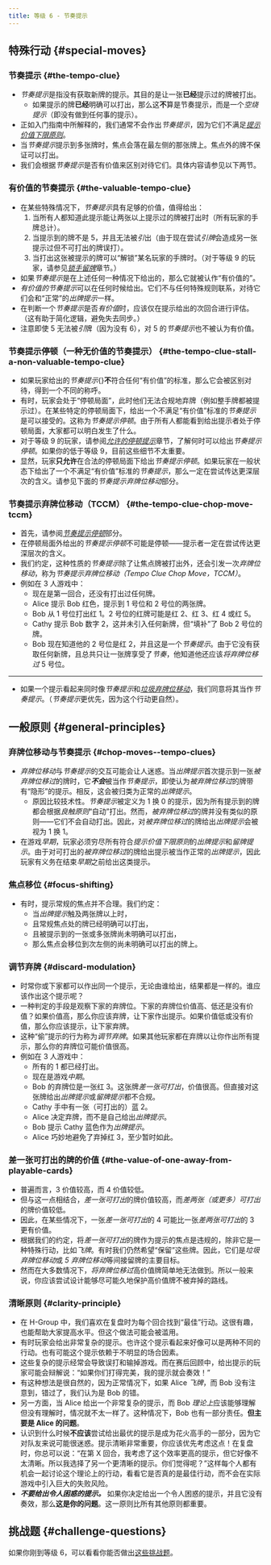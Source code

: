```yaml
---
title: 等级 6 - 节奏提示
---
```



## 特殊行动 \{#special-moves\}

### 节奏提示 \{#the-tempo-clue\}

- *节奏提示*是指没有获取新牌的提示。其目的是让一张**已经**提示过的牌被打出。
  - 如果提示的牌**已经**明确可以打出，那么这**不**算是节奏提示，而是一个*空烧提示*（即没有做到任何事的提示）。
- 正如入门指南中所解释的，我们通常不会作出*节奏提示*，因为它们不满足[_提示价值下限原则_](beginner/minimum-clue-value-principle)。
- 当*节奏提示*提示到多张牌时，焦点会落在最左侧的那张牌上。焦点外的牌不保证可以打出。
- 我们会根据*节奏提示*是否有价值来区别对待它们。具体内容请参见以下两节。

### 有价值的节奏提示 \{#the-valuable-tempo-clue\}

- 在某些特殊情况下，*节奏提示*具有足够的价值，值得给出：
  1. 当所有人都知道此提示能让两张以上提示过的牌被打出时（所有玩家的手牌总计）。
  1. 当提示到的牌不是 5，并且无法被*引*出（由于现在尝试*引牌*会造成另一张提示过但不可打出的牌误打）。
  1. 当打出这张被提示的牌可以“解锁”某名玩家的手牌时。（对于等级 9 的玩家，请参见[_锁手留牌_](level-9.mdx#the-locked-hand-save-lhs)章节。）
- 如果*节奏提示*是在上述任何一种情况下给出的，那么它就被认作“有价值的”。
- *有价值的节奏提示*可以在任何时候给出。它们不与任何特殊规则联系，对待它们会和“正常”的*出牌提示*一样。
- 在判断一个*节奏提示*是否*有价值*时，应该仅在提示给出的次回合进行评估。（这有助于简化逻辑，避免失去同步。）
- 注意即使 5 无法被*引*牌（因为没有 6），对 5 的*节奏提示*也不被认为有价值。

### 节奏提示停顿（一种无价值的节奏提示） \{#the-tempo-clue-stall-a-non-valuable-tempo-clue\}

- 如果玩家给出的*节奏提示*{}**不**符合任何“有价值”的标准，那么它会被区别对待，得到一个不同的称呼。
- 有时，玩家会处于“停顿局面”，此时他们无法合规地弃牌（例如整手牌都被提示过）。在某些特定的停顿局面下，给出一个不满足“有价值”标准的*节奏提示*是可以接受的。这称为*节奏提示停顿*。由于所有人都能看到给出提示者处于停顿局面，大家都可以明白发生了什么。
- 对于等级 9 的玩家，请参阅[_允许的停顿提示_](level-9.mdx#allowable-stall-clues-stall-table)章节，了解何时可以给出*节奏提示停顿*。如果你的低于等级 9，目前这些细节不太重要。
- 显然，玩家**只允许**在合法的停顿局面下给出*节奏提示停顿*。如果玩家在一般状态下给出了一个不满足“有价值”标准的*节奏提示*，那么一定在尝试传达更深层次的含义。请参见下面的*节奏提示弃牌位移动*部分。

### 节奏提示弃牌位移动（TCCM） \{#the-tempo-clue-chop-move-tccm\}

- 首先，请参阅[_节奏提示停顿_](#the-tempo-clue-stall-a-non-valuable-tempo-clue)部分。
- 在停顿局面外给出的*节奏提示停顿*不可能是停顿——提示者一定在尝试传达更深层次的含义。
- 我们约定，这种性质的*节奏提示*除了让焦点牌被打出外，还会引发一次*弃牌位移动*，称为*节奏提示弃牌位移动（Tempo Clue Chop Move，TCCM）*。
- 例如在 3 人游戏中：
  - 现在是第一回合，还没有打出过任何牌。
  - Alice 提示 Bob 红色，提示到 1 号位和 2 号位的两张牌。
  - Bob 从 1 号位打出红 1。2 号位的红牌可能是红 2、红 3、红 4 或红 5。
  - Cathy 提示 Bob 数字 2，这并未引入任何新牌，但“填补”了 Bob 2 号位的牌。
  - Bob 现在知道他的 2 号位是红 2，并且这是一个*节奏提示*。由于它没有获取任何新牌，且总共只让一张牌享受了*节奏*，他知道他还应该*将弃牌位移过* 5 号位。

<TempoClueChopMovePart1 />

<hr />

<TempoClueChopMovePart2 />

- 如果一个提示看起来同时像*节奏提示*和[_垃圾弃牌位移动_](level-4.mdx#the-trash-chop-move-tcm)，我们同意将其当作*节奏提示*。（*节奏提示*更优先，因为这个行动更自然）。

## 一般原则 \{#general-principles\}

### 弃牌位移动与节奏提示 \{#chop-moves--tempo-clues\}

- *弃牌位移动*与*节奏提示*的交互可能会让人迷惑。当*出牌提示*首次提示到一张*被弃牌位移过*的牌时，它<Em>**不会**</Em>被当作*节奏提示*，即使认为*被弃牌位移过*的牌带有“隐形”的提示。相反，这会被归类为正常的*出牌提示*。
  - 原因比较技术性。*节奏提示*被定义为 1 换 0 的提示，因为所有提示到的牌都会根据*良触原则*“自动”打出。然而，*被弃牌位移过*的牌并没有类似的原则——它们不会自动打出。因此，对*被弃牌位移过*的牌给出*出牌提示*会被视为 1 换 1。
- 在游戏*早期*，玩家必须穷尽所有符合*提示价值下限原则*的*出牌提示*和*留牌提示*。由于对可打出的*被弃牌位移过*的牌给出提示被当作正常的*出牌提示*，因此玩家有义务在结束*早期*之前给出这类提示。

### 焦点移位 \{#focus-shifting\}

- 有时，提示常规的焦点并不合理。我们约定：
  - 当*出牌提示*触及两张牌以上时，
  - 且常规焦点处的牌已经明确可以打出，
  - 且被提示到的一张或多张牌尚未明确可以打出，
  - 那么焦点会移位到次左侧的尚未明确可以打出的牌上。

### 调节弃牌 \{#discard-modulation\}

- 时常你或下家都可以作出同一个提示，无论由谁给出，结果都是一样的。谁应该作出这个提示呢？
- 一种判定的手段是观察下家的弃牌位。下家的弃牌位价值高、低还是没有价值？如果价值高，那么你应该弃牌，让下家作出提示。如果价值低或没有价值，那么你应该提示，让下家弃牌。
- 这种“偷”提示的行为称为*调节弃牌*。如果其他玩家都在弃牌以让你作出所有提示，那么你的弃牌位可能价值很高。
- 例如在 3 人游戏中：
  - 所有的 1 都已经打出。
  - 现在是游戏*中期*。
  - Bob 的弃牌位是一张红 3。这张牌*差一张可打出*，价值很高。但直接对这张牌给出*出牌提示*或*留牌提示*都不合规。
  - Cathy 手中有一张（可打出的）蓝 2。
  - Alice 决定弃牌，而不是自己给出*出牌提示*。
  - Bob 提示 Cathy 蓝色作为*出牌提示*。
  - Alice 巧妙地避免了弃掉红 3，至少暂时如此。

<DiscardModulation />

### 差一张可打出的牌的价值 \{#the-value-of-one-away-from-playable-cards\}

- 普遍而言，3 价值较高，而 4 价值较低。
- 但与这一点相结合，*差一张可打出*的牌价值较高，而*差两张（或更多）可打出*的牌价值较低。
- 因此，在某些情况下，一张*差一张可打出*的 4 可能比一张*差两张可打出*的 3 更有价值。
- 根据我们的约定，将*差一张可打出*的牌作为提示的焦点是违规的，除非它是一种特殊行动，比如*飞牌*。有时我们仍然希望“保留”这些牌。因此，它们是*垃圾弃牌位移动*或 *5 弃牌位移动*等间接留牌的主要目标。
- 然而在大多数情况下，*将弃牌位移过*高价值牌简单地无法做到。所以一般来说，你应该尝试设计能够尽可能久地保护高价值牌不被弃掉的路线。

### 清晰原则 \{#clarity-principle\}

- 在 H-Group 中，我们喜欢在复盘时为每个回合找到“最佳”行动。这很有趣，也能帮助大家提高水平。但这个做法可能会被滥用。
- 有时玩家会给出非常复杂的提示。也许这个提示看起来好像可以是两种不同的行动。也有可能这个提示依赖于不明显的场合因素。
- 这些复杂的提示经常会导致误打和输掉游戏。而在赛后回顾中，给出提示的玩家可能会辩解说：“如果你们打得完美，我的提示就会奏效！”
- 有这种想法是很自然的，因为正常情况下，如果 Alice _飞牌_，而 Bob 没有注意到，错过了，我们认为是 Bob 的错。
- 另一方面，当 Alice 给出一个非常复杂的提示，而 Bob *理论上*应该能够理解但没有理解时，情况就不太一样了。这种情况下，Bob 也有一部分责任。**但主要是 Alice 的问题**。
- 认识到什么时候**不应该**尝试给出最优的提示是成为花火高手的一部分，因为它对队友来说可能很迷惑。提示清晰非常重要，你应该优先考虑这点！在复盘时，你总可以说：“在第 X 回合，我考虑了这个效率更高的提示，但它好像不太清晰。所以我选择了另一个更清晰的提示。你们觉得呢？”这样每个人都有机会一起讨论这个理论上的行动，看看它是否真的是最佳行动，而不会在实际游戏中引入巨大的失败风险。
- <Em>**不要给出令人困惑的提示。**</Em>
  如果你决定给出一个令人困惑的提示，并且它没有奏效，那么**这是你的问题**。这一原则比所有其他原则都重要。

## 挑战题 \{#challenge-questions\}

如果你刚到等级 6，可以看看你能否做出[这些挑战题](challenge-questions/level-6.mdx)。
